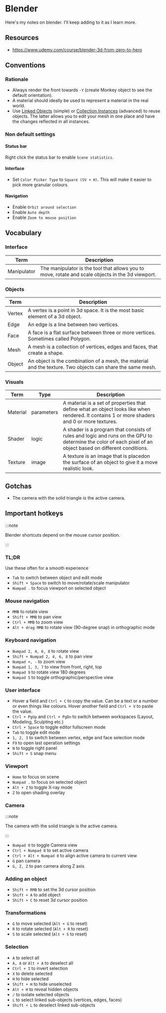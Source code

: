 # Blender

Here's my notes on blender. I'll keep adding to it as I learn more.

## Resources

- https://www.udemy.com/course/blender-3d-from-zero-to-hero

## Conventions

### Rationale

- Always render the front towards `-Y` (create Monkey object to see the default orientation).
- A material should ideally be used to represent a material in the real world.
- Use [Linked Objects](https://www.youtube.com/watch?v=ENdGhAM3NzA) (simple) or
  [Collection Instances](https://blender.stackexchange.com/a/259870/105541) (advanced) to reuse
  objects. The latter allows you to edit your mesh in one place and have the changes reflected in
  all instances.

### Non default settings

#### Status bar

Right click the status bar to enable `Scene statistics`.

#### Interface

- Set `Color Picker Type` to `Square (SV + H)`. This will make it easier to pick more granular
  colours.

#### Navigation

- Enable `Orbit around selection`
- Enable `Auto depth`
- Enable `Zoom to mouse position`

## Vocabulary

### Interface

| Term        | Description                                                                                       |
| ----------- | ------------------------------------------------------------------------------------------------- |
| Manipulator | The manipulator is the tool that allows you to move, rotate and scale objects in the 3d viewport. |

### Objects

| Term   | Description                                                                                                |
| ------ | ---------------------------------------------------------------------------------------------------------- |
| Vertex | A vertex is a point in 3d space. It is the most basic element of a 3d object.                              |
| Edge   | An edge is a line between two vertices.                                                                    |
| Face   | A face is a flat surface between three or more vertices. Sometimes called Polygon.                         |
| Mesh   | A mesh is a collection of vertices, edges and faces, that create a shape.                                  |
| Object | An object is the combination of a mesh, the material and the texture. Two objects can share the same mesh. |

### Visuals

| Term     | Type       | Description                                                                                                                                                 |
| -------- | ---------- | ----------------------------------------------------------------------------------------------------------------------------------------------------------- |
| Material | parameters | A material is a set of properties that define what an object looks like when rendered. It contains 1 or more shaders and 0 or more textures.                |
| Shader   | logic      | A shader is a program that consists of rules and logic and runs on the GPU to determine the color of each pixel of an object based on different conditions. |
| Texture  | image      | A texture is an image that is placedon the surface of an object to give it a move realistic look.                                                           |

###

## Gotchas

- The camera with the solid triangle is the active camera.

## Important hotkeys

:::note

Blender shortcuts depend on the mouse cursor position.

:::

### TL;DR

Use these often for a smooth experience

- `Tab` to switch between object and edit mode
- `Shift + Space` to switch to move/rotate/scale manipulator
- `Numpad .` to focus viewport on selected object

### Mouse navigation

- `MMB` to rotate view
- `Shift + MMB` to pan view
- `Ctrl + MMB` to zoom view
- `Alt + drag MMB` to rotate view (90-degree snap) in orthographic mode

### Keyboard navigation

- `Numpad 2, 4, 6, 8` to rotate view
- `Shift + Numpad 2, 4, 6, 8` to pan view
- `Numpad +, -` to zoom view
- `Numpad 1, 3, 7` to view from front, right, top
- `Numpad 9` to rotate view 180 degrees
- `Numpad 5` to toggle orthographic/perspective view

### User interface

- Hover a field and `Ctrl + C` to copy the value. Can be a text or a number or even things like
  colours. Hover another field and `Ctrl + V` to paste the value.
- `Ctrl + PgUp` and `Ctrl + PgDn` to switch between workspaces (Layout, Modeling, Sculpting etc.)
- `Ctrl + Space` to toggle editor fullscreen mode
- `Tab` to toggle edit mode
- `1, 2, 3` to switch between vertex, edge and face selection mode
- `F9` to open last operation settings
- `N` to toggle right panel
- `Shift + S` snap menu

### Viewport

- `Home` to focus on scene
- `Numpad .` to focus on selected object
- `Alt + Z` to toggle X-ray mode
- `Z` to open shading overlay

### Camera

:::note

The camera with the solid triangle is the active camera.

:::

- `Numpad 0` to toggle Camera view
- `Ctrl + Numpad 0` to set active camera
- `Ctrl + Alt + Numpad 0` to align active camera to current view
- `G` pan camera
- `G, Z, Z` to pan camera along Z axis

### Adding an object

- `Shift + RMB` to set the 3d cursor position
- `Shift + A` to add object
- `Shift + C` to reset 3d cursor position

### Transformations

- `G` to move selected (`Alt + G` to reset)
- `R` to rotate selected (`Alt + R` to reset)
- `S` to scale selected (`Alt + S` to reset)

### Selection

- `A` to select all
- `A, A` or `Alt + A` to deselect all
- `Ctrl + I` to invert selection
- `X` to delete selected
- `H` to hide selected
- `Shift + H` to hide unselected
- `Alt + H` to reveal hidden objects
- `/` to isolate selected objects
- `L` to select linked sub-objects (vertices, edges, faces)
- `Shift + L` to deselect linked sub-objects
